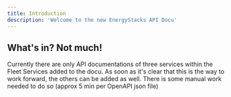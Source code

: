 ```yaml
---
title: Introduction
description: 'Welcome to the new EnergyStacks API Docu'
---
```



## What's in? Not much!

Currently there are only API documentations of three services within the Fleet Services added to the docu. As soon as it's clear that this is the way to work forward, the others can be added as well. There is some manual work needed to do so (approx 5 min per OpenAPI json file)
